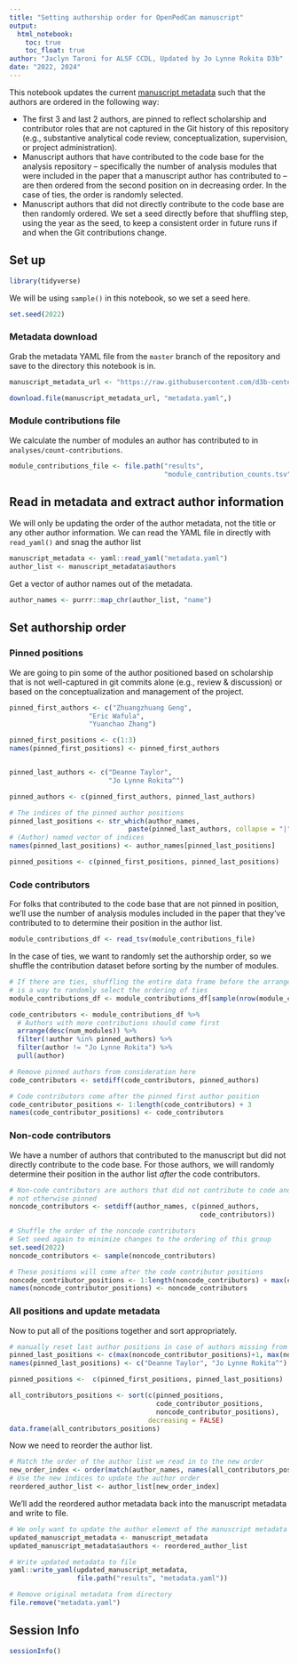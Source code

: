 ```yaml
---
title: "Setting authorship order for OpenPedCan manuscript"
output: 
  html_notebook:
    toc: true
    toc_float: true
author: "Jaclyn Taroni for ALSF CCDL, Updated by Jo Lynne Rokita D3b"
date: "2022, 2024"
---
```


This notebook updates the current [manuscript metadata](https://github.com/d3b-center/OpenPedCan-methods/blob/main/content/metadata.yaml) such that the authors are ordered in the following way:

* The first 3 and last 2 authors, are pinned to reflect scholarship and contributor roles that are not captured in the Git history of this repository (e.g., substantive analytical code review, conceptualization, supervision, or project administration).
* Manuscript authors that have contributed to the code base for the analysis repository -- specifically the number of analysis modules that were included in the paper that a manuscript author has contributed to -- are then ordered from the second position on in decreasing order.
In the case of ties, the order is randomly selected.
* Manuscript authors that did not directly contribute to the code base are then randomly ordered. 
We set a seed directly before that shuffling step, using the year as the seed, to keep a consistent order in future runs if and when the Git contributions change.

## Set up

```r
library(tidyverse)
```

We will be using `sample()` in this notebook, so we set a seed here.

```r
set.seed(2022)
```

### Metadata download

Grab the metadata YAML file from the `master` branch of the repository and save to the directory this notebook is in.

```r
manuscript_metadata_url <- "https://raw.githubusercontent.com/d3b-center/OpenPedCan-methods/main/content/metadata.yaml"

download.file(manuscript_metadata_url, "metadata.yaml",)
```

### Module contributions file

We calculate the number of modules an author has contributed to in `analyses/count-contributions`. 

```r
module_contributions_file <- file.path("results", 
                                       "module_contribution_counts.tsv")
```


## Read in metadata and extract author information

We will only be updating the order of the author metadata, not the title or any other author information.
We can read the YAML file in directly with `read_yaml()` and snag the author list

```r
manuscript_metadata <- yaml::read_yaml("metadata.yaml")
author_list <- manuscript_metadata$authors
```

Get a vector of author names out of the metadata.

```r
author_names <- purrr::map_chr(author_list, "name")
```

## Set authorship order

### Pinned positions

We are going to pin some of the author positioned based on scholarship that is not well-captured in git commits alone (e.g., review & discussion) or based on the conceptualization and management of the project.

```r
pinned_first_authors <- c("Zhuangzhuang Geng", 
                    "Eric Wafula",
                    "Yuanchao Zhang")

pinned_first_positions <- c(1:3)
names(pinned_first_positions) <- pinned_first_authors


pinned_last_authors <- c("Deanne Taylor",
                         "Jo Lynne Rokita^")

pinned_authors <- c(pinned_first_authors, pinned_last_authors)

# The indices of the pinned author positions
pinned_last_positions <- str_which(author_names, 
                              paste(pinned_last_authors, collapse = "|"))
# (Author) named vector of indices
names(pinned_last_positions) <- author_names[pinned_last_positions] 

pinned_positions <- c(pinned_first_positions, pinned_last_positions)

```

### Code contributors

For folks that contributed to the code base that are not pinned in position, we'll use the number of analysis modules included in the paper that they've contributed to to determine their position in the author list.

```r
module_contributions_df <- read_tsv(module_contributions_file)
```

In the case of ties, we want to randomly set the authorship order, so we shuffle the contribution dataset before sorting by the number of modules.

```r
# If there are ties, shuffling the entire data frame before the arrange() step
# is a way to randomly select the ordering of ties
module_contributions_df <- module_contributions_df[sample(nrow(module_contributions_df)), ]

code_contributors <- module_contributions_df %>%
  # Authors with more contributions should come first
  arrange(desc(num_modules)) %>%
  filter(!author %in% pinned_authors) %>%
  filter(author != "Jo Lynne Rokita") %>%
  pull(author)

# Remove pinned authors from consideration here
code_contributors <- setdiff(code_contributors, pinned_authors)

# Code contributors come after the pinned first author position
code_contributor_positions <- 1:length(code_contributors) + 3
names(code_contributor_positions) <- code_contributors
```

### Non-code contributors

We have a number of authors that contributed to the manuscript but did not directly contribute to the code base.
For those authors, we will randomly determine their position in the author list _after_ the code contributors.

```r
# Non-code contributors are authors that did not contribute to code and are
# not otherwise pinned
noncode_contributors <- setdiff(author_names, c(pinned_authors,
                                                code_contributors))

# Shuffle the order of the noncode contributors 
# Set seed again to minimize changes to the ordering of this group
set.seed(2022)
noncode_contributors <- sample(noncode_contributors)

# These positions will come after the code contributor positions
noncode_contributor_positions <- 1:length(noncode_contributors) + max(code_contributor_positions)
names(noncode_contributor_positions) <- noncode_contributors
```

### All positions and update metadata

Now to put all of the positions together and sort appropriately.

```r
# manually reset last author positions in case of authors missing from yaml file:
pinned_last_positions <- c(max(noncode_contributor_positions)+1, max(noncode_contributor_positions)+2)
names(pinned_last_positions) <- c("Deanne Taylor", "Jo Lynne Rokita^")

pinned_positions <-  c(pinned_first_positions, pinned_last_positions)

all_contributors_positions <- sort(c(pinned_positions,
                                     code_contributor_positions,
                                     noncode_contributor_positions), 
                                   decreasing = FALSE)
data.frame(all_contributors_positions)
```

Now we need to reorder the author list.

```r
# Match the order of the author list we read in to the new order
new_order_index <- order(match(author_names, names(all_contributors_positions)))
# Use the new indices to update the author order
reordered_author_list <- author_list[new_order_index]
```

We'll add the reordered author metadata back into the manuscript metadata and write to file.

```r
# We only want to update the author element of the manuscript metadata list
updated_manuscript_metadata <- manuscript_metadata
updated_manuscript_metadata$authors <- reordered_author_list

# Write updated metadata to file
yaml::write_yaml(updated_manuscript_metadata, 
                 file.path("results", "metadata.yaml"))

# Remove original metadata from directory
file.remove("metadata.yaml")
```

## Session Info

```r
sessionInfo()
```

